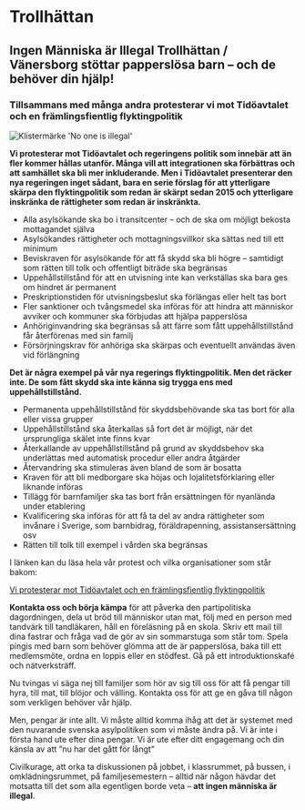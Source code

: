 
# Trollhättan

## Ingen Människa är Illegal Trollhättan / Vänersborg stöttar papperslösa barn – och de behöver din hjälp!

### Tillsammans med många andra protesterar vi mot Tidöavtalet och en främlingsfientlig flyktingpolitik

<Image src={noone} alt="Klistermärke 'No one is illegal'" priority className="mt-4"/>

**Vi protesterar mot Tidöavtalet och regeringens politik som innebär att än fler kommer hållas utanför. Många vill att integrationen ska förbättras och att samhället ska bli mer inkluderande. Men i Tidöavtalet presenterar den nya regeringen inget sådant, bara en serie förslag för att ytterligare skärpa den flyktingpolitik som redan är skärpt sedan 2015 och ytterligare inskränka de rättigheter som redan är inskränkta.**

- Alla asylsökande ska bo i transitcenter – och de ska om möjligt bekosta mottagandet själva
- Asylsökandes rättigheter och mottagningsvillkor ska sättas ned till ett minimum
- Beviskraven för asylsökande för att få skydd ska bli högre – samtidigt som rätten till tolk och offentligt biträde ska begränsas
- Uppehållstillstånd för att en utvisning inte kan verkställas ska bara ges om hindret är permanent
- Preskriptionstiden för utvisningsbeslut ska förlängas eller helt tas bort
- Fler sanktioner och tvångsmedel ska införas för att hindra att människor avviker och kommuner ska förbjudas att hjälpa papperslösa
- Anhöriginvandring ska begränsas så att färre som fått uppehållstillstånd får återförenas med sin familj
- Försörjningskrav för anhöriga ska skärpas och eventuellt användas även vid förlängning

**Det är några exempel på vår nya regerings flyktingpolitik. Men det räcker inte. De som fått skydd ska inte känna sig trygga ens med uppehållstillstånd.**

- Permanenta uppehållstillstånd för skyddsbehövande ska tas bort för alla eller vissa grupper
- Uppehållstillstånd ska återkallas så fort det är möjligt, när det ursprungliga skälet inte finns kvar
- Återkallande av uppehållstillstånd på grund av skyddsbehov ska underlättas med automatisk procedur eller andra åtgärder
- Återvandring ska stimuleras även bland de som är bosatta
- Kraven för att bli medborgare ska höjas och lojalitetsförklaring eller liknande införas
- Tillägg för barnfamiljer ska tas bort från ersättningen för nyanlända under etablering
- Kvalificering ska införas för att få ta del av andra rättigheter som invånare i Sverige, som barnbidrag, föräldrapenning, assistansersättning osv
- Rätten till tolk till exempel i vården ska begränsas

I länken kan du läsa hela vår protest och vilka organisationer som står bakom:

[Vi protesterar mot Tidöavtalet och en främlingsfientlig flyktingpolitik](https://farr.se/vi-protesterar-mot-tidoavtalet-och-en-framlingsfientlig-flyktingpolitik/)

**Kontakta oss och börja kämpa** för att påverka den partipolitiska dagordningen, dela ut bröd till människor utan mat, följ med en person med tandvärk till tandläkaren, håll en föreläsning på en skola. Skriv ett mail till dina fastrar och fråga vad de gör av sin sommarstuga som står tom. Spela pingis med barn som behöver glömma att de är papperslösa, baka till ett medlemsmöte, ordna en loppis eller en stödfest. Gå på ett introduktionskafé och nätverksträff.

Nu tvingas vi säga nej till familjer som hör av sig till oss för att få pengar till hyra, till mat, till blöjor och välling. Kontakta oss för att ge en gåva till någon som verkligen behöver vår hjälp.

Men, pengar är inte allt. Vi måste alltid komma ihåg att det är systemet med den nuvarande svenska asylpolitiken som vi måste ändra på. Vi är inte i första hand ute efter dina pengar. Vi är ute efter ditt engagemang och din känsla av att ”nu har det gått för långt”

Civilkurage, att orka ta diskussionen på jobbet, i klassrummet, på bussen, i omklädningsrummet, på familjesemestern – alltid när någon hävdar det motsatta till det som alla egentligen borde veta – **att ingen människa är illegal**.

